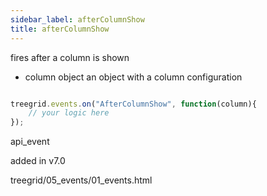 ```yaml
---
sidebar_label: afterColumnShow
title: afterColumnShow
---
```



          


<Short>
 fires after a column is shown


</Short>



- column   object  an object with a column configuration


~~~js

treegrid.events.on("AfterColumnShow", function(column){
    // your logic here
});


~~~
 api_event

<Descr>



</Descr>


 added in v7.0

 treegrid/05_events/01_events.html

